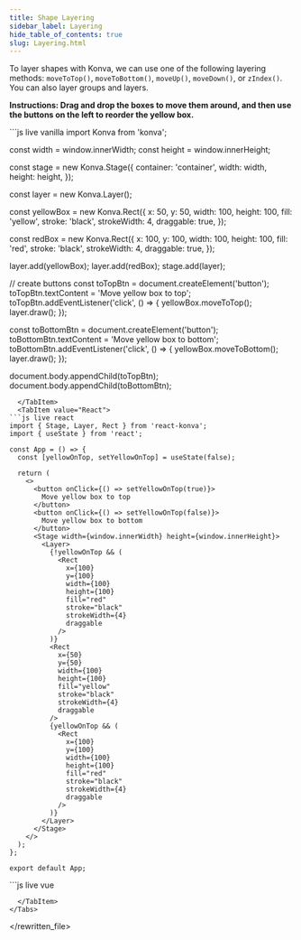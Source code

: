 ---
title: Shape Layering
sidebar_label: Layering
hide_table_of_contents: true
slug: Layering.html
---

To layer shapes with Konva, we can use one of the following layering methods:
`moveToTop()`, `moveToBottom()`, `moveUp()`, `moveDown()`, or `zIndex()`.
You can also layer groups and layers.

**Instructions: Drag and drop the boxes to move them around, and then use the buttons on the left to reorder the yellow box.**


<Tabs>
  <TabItem value="Vanilla" default>
```js live vanilla
import Konva from 'konva';

const width = window.innerWidth;
const height = window.innerHeight;

const stage = new Konva.Stage({
container: 'container',
width: width,
height: height,
});

const layer = new Konva.Layer();

const yellowBox = new Konva.Rect({
x: 50,
y: 50,
width: 100,
height: 100,
fill: 'yellow',
stroke: 'black',
strokeWidth: 4,
draggable: true,
});

const redBox = new Konva.Rect({
x: 100,
y: 100,
width: 100,
height: 100,
fill: 'red',
stroke: 'black',
strokeWidth: 4,
draggable: true,
});

layer.add(yellowBox);
layer.add(redBox);
stage.add(layer);

// create buttons
const toTopBtn = document.createElement('button');
toTopBtn.textContent = 'Move yellow box to top';
toTopBtn.addEventListener('click', () => {
yellowBox.moveToTop();
layer.draw();
});

const toBottomBtn = document.createElement('button');
toBottomBtn.textContent = 'Move yellow box to bottom';
toBottomBtn.addEventListener('click', () => {
yellowBox.moveToBottom();
layer.draw();
});

document.body.appendChild(toTopBtn);
document.body.appendChild(toBottomBtn);

````
  </TabItem>
  <TabItem value="React">
```js live react
import { Stage, Layer, Rect } from 'react-konva';
import { useState } from 'react';

const App = () => {
  const [yellowOnTop, setYellowOnTop] = useState(false);

  return (
    <>
      <button onClick={() => setYellowOnTop(true)}>
        Move yellow box to top
      </button>
      <button onClick={() => setYellowOnTop(false)}>
        Move yellow box to bottom
      </button>
      <Stage width={window.innerWidth} height={window.innerHeight}>
        <Layer>
          {!yellowOnTop && (
            <Rect
              x={100}
              y={100}
              width={100}
              height={100}
              fill="red"
              stroke="black"
              strokeWidth={4}
              draggable
            />
          )}
          <Rect
            x={50}
            y={50}
            width={100}
            height={100}
            fill="yellow"
            stroke="black"
            strokeWidth={4}
            draggable
          />
          {yellowOnTop && (
            <Rect
              x={100}
              y={100}
              width={100}
              height={100}
              fill="red"
              stroke="black"
              strokeWidth={4}
              draggable
            />
          )}
        </Layer>
      </Stage>
    </>
  );
};

export default App;
````

  </TabItem>
  <TabItem value="Vue">
```js live vue
<template>
  <div>
    <button @click="moveYellowToTop">Move yellow box to top</button>
    <button @click="moveYellowToBottom">Move yellow box to bottom</button>
    <v-stage :config="stageSize">
      <v-layer>
        <template v-if="!yellowOnTop">
          <v-rect :config="redBoxConfig" />
        </template>
        <v-rect :config="yellowBoxConfig" />
        <template v-if="yellowOnTop">
          <v-rect :config="redBoxConfig" />
        </template>
      </v-layer>
    </v-stage>
  </div>
</template>

<script setup>
import { ref } from 'vue';

const stageSize = {
  width: window.innerWidth,
  height: window.innerHeight
};

const yellowOnTop = ref(false);

const yellowBoxConfig = {
  x: 50,
  y: 50,
  width: 100,
  height: 100,
  fill: 'yellow',
  stroke: 'black',
  strokeWidth: 4,
  draggable: true
};

const redBoxConfig = {
  x: 100,
  y: 100,
  width: 100,
  height: 100,
  fill: 'red',
  stroke: 'black',
  strokeWidth: 4,
  draggable: true
};

const moveYellowToTop = () => {
  yellowOnTop.value = true;
};

const moveYellowToBottom = () => {
  yellowOnTop.value = false;
};
</script>

```
  </TabItem>
</Tabs>
```

</rewritten_file>
